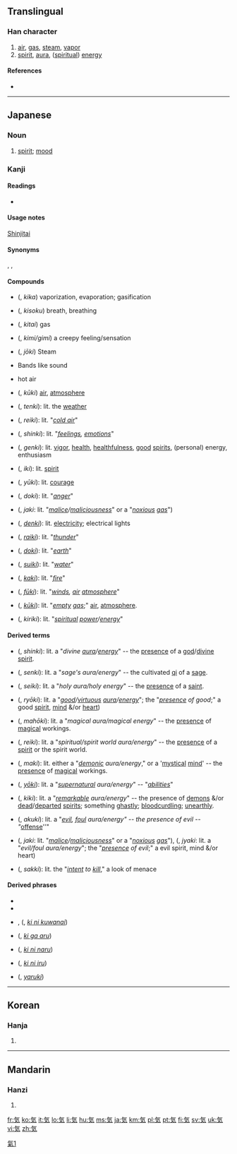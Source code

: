 ==Translingual==
===Han character===
{{Han char|rn=84|rad=气|as=02|sn=6|four=|canj=人弓大 (ONK)|ids=⿹[[气]][[㐅]]}}

# [[air]], [[gas]], [[steam]], [[vapor]]
# [[spirit]], [[aura]], ([[spiritual]]) [[energy]]

====References====
* {{Han ref|kx=0599.041|dkj=17046|dj=0990.170|hdz=32010.031|uh=6C17|ud=27671}}

[[Category:CJKV characters simplified differently in Japan and China|氣1]]

----

==Japanese==
===Noun===
{{ja-noun|k|hira=き|rom=ki}}

# [[spirit]]; [[mood]]

===Kanji===
{{ja-kanji|grade=1|rs=气02}}

====Readings====
* {{ja-readings|on={{l|ja|き}} (ki), {{l|ja|け}} (ke)|kun={{l|ja|いき}} (iki)}}

====Usage notes====
[[shinjitai|Shinjitai]]

====Synonyms====
{{l|ja|氣}}, {{l|ja|气}}, {{l|ja|炁}}

====Compounds====
{{top2}}
* {{l|ja|気化}} ({{l|ja|きか}}, ''kika'') vaporization, evaporation; gasification
* {{l|ja|気息}} ({{l|ja|きそく}}, ''kisoku'') breath, breathing
* {{l|ja|気体}} ({{l|ja|きたい}}, ''kitai'') gas
* {{l|ja|気味}} ({{l|ja|きみ/ぎみ}}, ''kimi/gimi'') a creepy feeling/sensation
* {{l|ja|蒸気}} ({{l|ja|じょうき}}, ''jōki'') Steam
* {{l|ja|帯気音}} Bands like sound
* {{l|ja|熱気}} hot air
* {{l|ja|空気}} ({{l|ja|くうき}}, ''kūki'') [[air]], [[atmosphere]]
* {{l|ja|天気}} ({{l|ja|てんき}}, ''tenki''): lit. the [[weather]]
* {{l|ja|冷気}} ({{l|ja|れいき}}, ''reiki''): lit. "''[[cold air]]''"
* {{l|ja|心気}} ({{l|ja|しんき}}, ''shinki''): lit. "''[[feeling]]s, [[emotion]]s''"
* {{l|ja|元気}} ({{l|ja|げんき}}, ''genki''): lit. [[vigor]], [[health]], [[healthfulness]], [[good]] [[spirits]], (personal) energy, enthusiasm
* {{l|ja|意気}} ({{l|ja|いき}}, ''iki''): lit. [[spirit]]
* {{l|ja|勇気}} ({{l|ja|ゆうき}}, ''yūki''): lit. [[courage]]
* {{l|ja|怒気}} ({{l|ja|どき}}, ''doki''): lit. "''[[anger]]''"
* {{l|ja|邪気}} ({{l|ja|じゃき}}, ''jaki'': lit. "''[[malice]]/[[maliciousness]]''" or a "''[[noxious]] [[gas]]''")
{{mid2}}
* {{l|ja|電気}} ({{l|ja|でんき}}, ''[[denki]]''): lit. [[electricity]]; electrical lights
* {{l|ja|雷気}} ({{l|ja|らいき}}, ''[[raiki]]''): lit. "''[[thunder]]''"
* {{l|ja|土気}} ({{l|ja|どき}}, ''[[doki]]''): lit. "''[[earth]]''"
* {{l|ja|水気}} ({{l|ja|すいき}}, ''[[suiki]]''): lit. "''[[water]]''"
* {{l|ja|火気}} ({{l|ja|かき}}, ''[[kaki]]''): lit. "''[[fire]]''"
* {{l|ja|風気}} ({{l|ja|ふうき}}, ''[[fūki]]''): lit. "''[[wind]]s, [[air]] [[atmosphere]]''"
* {{l|ja|空気}} ({{l|ja|くうき}}, ''[[kūki]]''): lit. "''[[empty]] [[gas]]'';" [[air]], [[atmosphere]].  
* {{l|ja|気力}} ({{l|ja|きりき}}, ''kiriki''): lit. "''[[spiritual]] [[power]]/[[energy]]''"
{{bottom}}

====Derived terms====
* {{l|ja|神気}} ({{l|ja|しんき}}, ''shinki''): lit. a "''divine [[aura]]/[[energy]]''" -- the [[presence]] of a [[god]]/[[divine]] [[spirit]].  
* {{l|ja|仙気}} ({{l|ja|せんき}}, ''senki''): lit. a "''sage's aura/energy''" -- the cultivated [[qi]] of a [[sage]].  
* {{l|ja|聖気}} ({{l|ja|せいき}}, ''seiki''): lit. a "''holy aura/holy energy''" -- the [[presence]] of a [[saint]].  
* {{l|ja|良気}} ({{l|ja|りょうき}}, ''ryōki''): lit. a "''[[good]]/[[virtuous]] [[aura]]/[[energy]]''"; the "''[[presence]] of good'';" a good [[spirit]], [[mind]] &/or [[heart]])
* {{l|ja|魔法気}} ({{l|ja|まほうき}}, ''mahōki''): lit. a "''magical aura/magical energy''" -- the [[presence]] of [[magic]]al workings.  
* {{l|ja|霊気}} ({{l|ja|れいき}}, ''reiki''): lit. a "''spiritual/spirit world aura/energy''" -- the [[presence]] of a [[spirit]] or the spirit world.  
* {{l|ja|魔気}} ({{l|ja|まき}}, ''maki''): lit. either a "''[[demonic]] aura/energy''," or a '[[mystical]] [[mind]]' -- the [[presence]] of [[magic]]al workings.  
* {{l|ja|妖気}} ({{l|ja|ようき}}, ''[[yoki|yōki]]''): lit. a "''[[supernatural]] aura/energy''" -- "''[[abilities]]''"
* {{l|ja|鬼気}} ({{l|ja|きき}}, ''kiki''): lit. a "''[[remarkable]] aura/energy''" -- the presence of [[demon]]s &/or [[dead]]/[[departed]] [[spirit]]s; something [[ghastly]]; [[bloodcurdling]]; [[unearthly]].  
* {{l|ja|悪気}} ({{l|ja|あくき}}, ''akuki''): lit. a "''[[evil]], [[foul]] aura/energy" -- the presence of evil -- "''[[offense]]''"
* {{l|ja|邪気}} ({{l|ja|じゃき}}, ''jaki'': lit. "''[[malice]]/[[maliciousness]]''" or a "''[[noxious]] [[gas]]''"), {{l|ja|邪気}} ({{l|ja|じやき}}, ''jyaki'': lit. a "''evil/foul aura/energy''"; the "''[[presence]] of evil'';" a evil spirit, mind &/or heart)
* {{l|ja|殺気}} ({{l|ja|さっき}}, ''sakki''): lit. the "''[[intent]] to [[kill]]''," a look of menace

====Derived phrases====
* {{l|ja|気がする}}
* {{l|ja|気を付けて}}
* {{l|ja|気に食わない}}, {{l|ja|気にくわない}} ({{l|ja|きにくわない}}, ''[[ki ni kuwanai]]'')
* {{l|ja|気がある}} ({{l|ja|きがある}}, ''[[ki ga aru]]'')
* {{l|ja|気になる}} ({{l|ja|きになる}}, ''[[ki ni naru]]'')
* {{l|ja|気に入る}} ({{l|ja|きにいる}}, ''[[ki ni iru]]'')
* {{l|ja|やる気}} ({{l|ja|やるき}}, ''[[yaruki]]'')

----

==Korean==

===Hanja===
{{ko-hanja|hangeul=기|eumhun=기운|rv=gi|mr=ki|y=ki}}

# {{defn|lang=ko|sort=气02}}

----

==Mandarin==

===Hanzi===
{{cmn-hanzi|pin=[[qì]] ([[qi4]])|wg=ch'i<sup>4</sup>}}

# {{defn|lang=cmn|sort=气02}}

[[fr:気]]
[[ko:気]]
[[it:気]]
[[lo:気]]
[[li:気]]
[[hu:気]]
[[ms:気]]
[[ja:気]]
[[km:気]]
[[pl:気]]
[[pt:気]]
[[fi:気]]
[[sv:気]]
[[uk:気]]
[[vi:気]]
[[zh:気]]